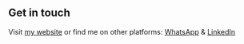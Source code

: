 ## Get in touch

Visit [my website](https://www.lekoarts.de?utm_source=cara&utm_medium=Starter) or find me on other platforms: [WhatsApp](09084674622) & [LinkedIn](https://www.linkedin.com/in/lennart-joergens/)
